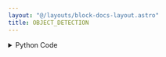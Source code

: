 ```yaml
---
layout: "@/layouts/block-docs-layout.astro"
title: OBJECT_DETECTION
---
```



<PythonDocsDisplay docstring={docstring} />

<details>
<summary>Python Code</summary>
```python
import traceback
from flojoy import flojoy, Image
import numpy as np
import os
import requests

from utils.object_detection.object_detection import detect_object


@flojoy(deps={"opencv-python": "4.8.0.76"})
def OBJECT_DETECTION(default: Image) -> Image:
    """The OBJECT_DETECTION node detects objects in the input image, and returns an 'image' DataContainer with those objects highlighted.

    Inputs
    ------
    default : Image

    Returns
    -------
    Image
    """

    r = default.r
    g = default.g
    b = default.b
    a = default.a

    path = os.path.join(
        os.path.abspath(os.getcwd()), "PYTHON/utils/object_detection/yolov3.weights"
    )
    exists = os.path.exists(path)

    if not exists:
        print("Downloading yolov3 weights for object detection.")
        print("Download may take up to a minute.")
        url = "https://pjreddie.com/media/files/yolov3.weights"
        r = requests.get(url, allow_redirects=True)
        open(path, "wb").write(r.content)

    if a is not None:
        nparr = np.stack((r, g, b, a), axis=2)
    else:
        nparr = np.stack((r, g, b), axis=2)
    try:
        img_array = detect_object(nparr)
        red_channel = img_array[:, :, 0]
        green_channel = img_array[:, :, 1]
        blue_channel = img_array[:, :, 2]
        if img_array.shape[2] == 4:
            alpha_channel = img_array[:, :, 3]
        else:
            alpha_channel = None
        return Image(r=red_channel, g=green_channel, b=blue_channel, a=alpha_channel)

    except Exception:
        print(traceback.format_exc())
        raise

```
[Find this Flojoy Block on GitHub](https://github.com/flojoy-ai/blocks/blob/main/blocks/AI_ML/OBJECT_DETECTION/OBJECT_DETECTION/OBJECT_DETECTION.py)
</details>

## Example

<AppDisplay app={app} blockName="OBJECT_DETECTION" client:visible />

In this example, a `LOCAL_FILE` node reads in a jpg image . Our`OBJECT_DETECTION`node processes the image and identifies any significant objects (person, tie, ...) which the original image and the detected objects from the image are shown separately from `IMAGE` node.
